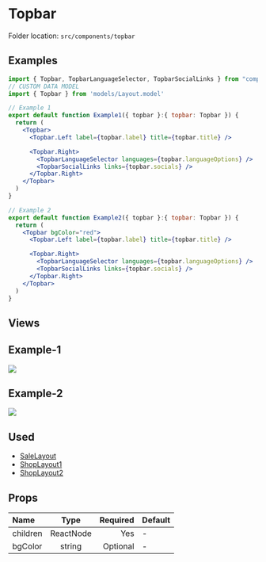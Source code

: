 # Topbar


<Callout>Folder location: `src/components/topbar`</Callout>

## Examples

```jsx copy showLineNumbers
import { Topbar, TopbarLanguageSelector, TopbarSocialLinks } from "components/topbar";
// CUSTOM DATA MODEL
import { Topbar } from 'models/Layout.model'

// Example 1
export default function Example1({ topbar }:{ topbar: Topbar }) {
  return (
    <Topbar>
      <Topbar.Left label={topbar.label} title={topbar.title} />

      <Topbar.Right>
        <TopbarLanguageSelector languages={topbar.languageOptions} />
        <TopbarSocialLinks links={topbar.socials} />
      </Topbar.Right>
    </Topbar>
  )
}

// Example 2
export default function Example2({ topbar }:{ topbar: Topbar }) {
  return (
    <Topbar bgColor="red">
      <Topbar.Left label={topbar.label} title={topbar.title} />

      <Topbar.Right>
        <TopbarLanguageSelector languages={topbar.languageOptions} />
        <TopbarSocialLinks links={topbar.socials} />
      </Topbar.Right>
    </Topbar>
  )
}
```

## Views

<h2 className="text-xl font-medium mt-8">Example-1</h2>
<img src="/topbar/topbar-1.png" className="mt-4 mb-8" />

<h2 className="text-xl font-medium mt-4">Example-2</h2>
<img src="/topbar/topbar-2.png" className="mt-4 mb-8" />

## Used

- [SaleLayout](https://bazaar-doc.netlify.app/layouts/sale-layout)
- [ShopLayout1](https://bazaar-doc.netlify.app/layouts/shop-layout-1)
- [ShopLayout2](https://bazaar-doc.netlify.app/layouts/shop-layout-2)

## Props

| Name     |   Type    | Required | Default |
| :------- | :-------: | -------: | ------- |
| children | ReactNode |      Yes | -       |
| bgColor  |  string   | Optional | -       |
